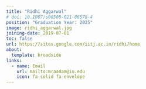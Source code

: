 ```yaml
---
title: "Ridhi Aggarwal"
# doi: 10.1007/s00500-021-06578-4
position: "Graduation Year: 2025"
image: ridhi_aggarwal.jpg
joining-date: 2019-07-01
toc: false
url: https://sites.google.com/iitj.ac.in/ridhi/home
about:
  template: broadside
links:
  - name: Email
    url: mailto:mraadam@iu.edu
    icon: fa-solid fa-envelope
---
```

